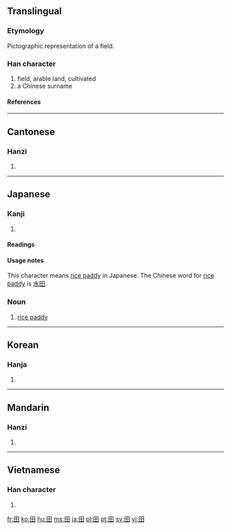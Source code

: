 ==Translingual==

===Etymology===
Pictographic representation of a field.

===Han character===
{{Han char|rn=102|rad=田|as=00|sn=5|four=6040<sub>0</sub>|canj=田 (W)|ids=⿴[[囗]][[十]]}}

# field, arable land, cultivated
# a Chinese surname

====References====
{{Han ref|kx=0756.110|dkj=21723|dj=1167.010|hdz=42524.010|uh=7530|ud=30000|bh=A5D0|bd=42448}}

----

==Cantonese==

===Hanzi===
{{yue-hanzi|jyut=|y=tin4}}

# {{defn|Cantonese}}

----

==Japanese==

===Kanji===
{{ja-kanji|grade=1|rs=田00}}

# {{defn|Japanese}}

====Readings====
{{ja-readings|on=[[でん]] (den), [[てん]] (ten)|kun=[[た]] (ta), [[かり]] (kari)}}

====Usage notes====
This character means [[rice paddy]] in Japanese. The Chinese word for [[rice paddy]] is [[水田]].

===Noun===
{{ja-noun|k|hira=た|rom=ta}}

# [[rice paddy]]

----

==Korean==

===Hanja===
{{ko-hanja|hangeul=전|eumhun=밭|rv=jeon|mr=chŏn|y=cen}}

# {{defn|Korean}}

----

==Mandarin==

===Hanzi===
{{cmn-hanzi|pin=[[tián]] ([[tian2]]), [[yāo]] ([[yao1]])|wg=t'ien<sup>2</sup>, yao<sup>1</sup>}}

# {{defn|Mandarin}}

----

==Vietnamese==

===Han character===
{{vi-hantu|[[điền]]}}

# {{defn|Vietnamese}}

[[fr:田]]
[[ko:田]]
[[hu:田]]
[[ms:田]]
[[ja:田]]
[[pl:田]]
[[pt:田]]
[[sv:田]]
[[vi:田]]